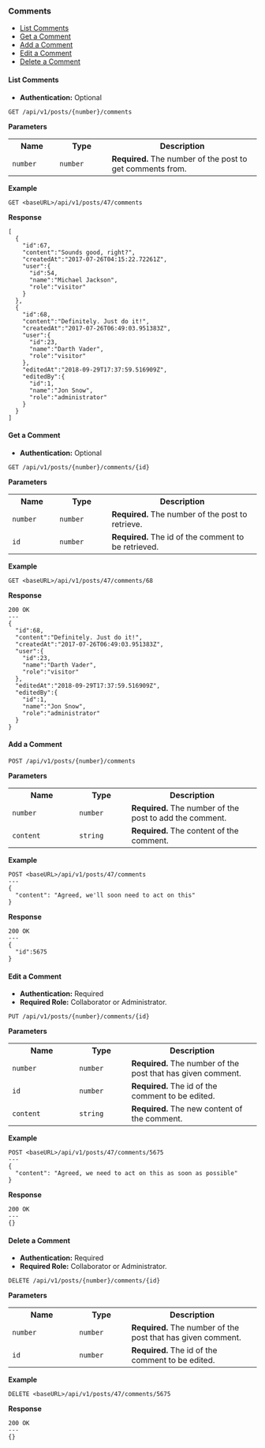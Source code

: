 <h3 id="comments">Comments</h3>

<ul>
  <li>
    <a href="#list-comments">List Comments</a>
  </li>
  <li>
    <a href="#get-comment">Get a Comment</a>
  </li>
  <li>
    <a href="#add-comment">Add a Comment</a>
  </li>
  <li>
    <a href="#edit-comment">Edit a Comment</a>
  </li>
  <li>
    <a href="#delete-comment">Delete a Comment</a>
  </li>
</ul>

<h4 id="list-comments">List Comments</h4>

- <strong>Authentication:</strong> Optional

```
GET /api/v1/posts/{number}/comments
```

<strong>Parameters</strong>

<table>
  <tr>
    <th width="80">Name</th>
    <th width="90">Type</th>
    <th>Description</th>
  </tr>
  <tr>
    <td>
      <code>number</code>
    </td>
    <td>
      <code>number</code>
    </td>
    <td>
      <strong>Required.</strong> The number of the post to get comments from.
    </td>
  </tr>
</table>

<strong>Example</strong>

```
GET <baseURL>/api/v1/posts/47/comments
```

<strong>Response</strong>

```
[
  {
    "id":67,
    "content":"Sounds good, right?",
    "createdAt":"2017-07-26T04:15:22.72261Z",
    "user":{
      "id":54,
      "name":"Michael Jackson",
      "role":"visitor"
    }
  },
  {
    "id":68,
    "content":"Definitely. Just do it!",
    "createdAt":"2017-07-26T06:49:03.951383Z",
    "user":{
      "id":23,
      "name":"Darth Vader",
      "role":"visitor"
    },
    "editedAt":"2018-09-29T17:37:59.516909Z",
    "editedBy":{
      "id":1,
      "name":"Jon Snow",
      "role":"administrator"
    }
  }
]
```

<h4 id="get-comment">Get a Comment</h4>

- <strong>Authentication:</strong> Optional

```
GET /api/v1/posts/{number}/comments/{id}
```

<strong>Parameters</strong>

<table>
  <tr>
    <th width="80">Name</th>
    <th width="90">Type</th>
    <th>Description</th>
  </tr>
  <tr>
    <td>
      <code>number</code>
    </td>
    <td>
      <code>number</code>
    </td>
    <td>
      <strong>Required.</strong> The number of the post to retrieve.
    </td>
  </tr>
  <tr>
    <td>
      <code>id</code>
    </td>
    <td>
      <code>number</code>
    </td>
    <td>
      <strong>Required.</strong> The id of the comment to be retrieved.
    </td>
  </tr>
</table>

<strong>Example</strong>

```
GET <baseURL>/api/v1/posts/47/comments/68
```

<strong>Response</strong>

```
200 OK
---
{
  "id":68,
  "content":"Definitely. Just do it!",
  "createdAt":"2017-07-26T06:49:03.951383Z",
  "user":{
    "id":23,
    "name":"Darth Vader",
    "role":"visitor"
  },
  "editedAt":"2018-09-29T17:37:59.516909Z",
  "editedBy":{
    "id":1,
    "name":"Jon Snow",
    "role":"administrator"
  }
}
```

<h4 id="add-comment">Add a Comment</h4>

```
POST /api/v1/posts/{number}/comments
```

<strong>Parameters</strong>

<table>
  <tr>
    <th width="120">Name</th>
    <th width="90">Type</th>
    <th>Description</th>
  </tr>
  <tr>
    <td>
      <code>number</code>
    </td>
    <td>
      <code>number</code>
    </td>
    <td>
      <strong>Required.</strong> The number of the post to add the comment.
    </td>
  </tr>
  <tr>
    <td>
      <code>content</code>
    </td>
    <td>
      <code>string</code>
    </td>
    <td>
      <strong>Required.</strong> The content of the comment.
    </td>
  </tr>
</table>

<strong>Example</strong>

```
POST <baseURL>/api/v1/posts/47/comments
---
{
  "content": "Agreed, we'll soon need to act on this"
}
```

<strong>Response</strong>

```
200 OK
---
{
  "id":5675
}
```

<h4 id="edit-comment">Edit a Comment</h4>

- <strong>Authentication:</strong> Required
- <strong>Required Role:</strong> Collaborator or Administrator.

```
PUT /api/v1/posts/{number}/comments/{id}
```

<strong>Parameters</strong>

<table>
  <tr>
    <th width="120">Name</th>
    <th width="90">Type</th>
    <th>Description</th>
  </tr>
  <tr>
    <td>
      <code>number</code>
    </td>
    <td>
      <code>number</code>
    </td>
    <td>
      <strong>Required.</strong> The number of the post that has given comment.
    </td>
  </tr>
  <tr>
    <td>
      <code>id</code>
    </td>
    <td>
      <code>number</code>
    </td>
    <td>
      <strong>Required.</strong> The id of the comment to be edited.
    </td>
  </tr>
  <tr>
    <td>
      <code>content</code>
    </td>
    <td>
      <code>string</code>
    </td>
    <td>
      <strong>Required.</strong> The new content of the comment.
    </td>
  </tr>
</table>

<strong>Example</strong>

```
POST <baseURL>/api/v1/posts/47/comments/5675
---
{
  "content": "Agreed, we need to act on this as soon as possible"
}
```

<strong>Response</strong>

```
200 OK
---
{}
```

<h4 id="delete-comment">Delete a Comment</h4>

- <strong>Authentication:</strong> Required
- <strong>Required Role:</strong> Collaborator or Administrator.

```
DELETE /api/v1/posts/{number}/comments/{id}
```

<strong>Parameters</strong>

<table>
  <tr>
    <th width="120">Name</th>
    <th width="90">Type</th>
    <th>Description</th>
  </tr>
  <tr>
    <td>
      <code>number</code>
    </td>
    <td>
      <code>number</code>
    </td>
    <td>
      <strong>Required.</strong> The number of the post that has given comment.
    </td>
  </tr>
  <tr>
    <td>
      <code>id</code>
    </td>
    <td>
      <code>number</code>
    </td>
    <td>
      <strong>Required.</strong> The id of the comment to be edited.
    </td>
  </tr>
</table>

<strong>Example</strong>

```
DELETE <baseURL>/api/v1/posts/47/comments/5675
```

<strong>Response</strong>

```
200 OK
---
{}
```
